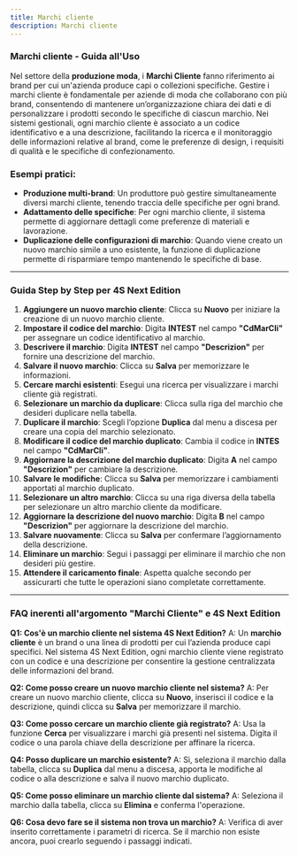 ```yaml
---
title: Marchi cliente
description: Marchi cliente
---
```


### Marchi cliente - Guida all'Uso

Nel settore della **produzione moda**, i **Marchi Cliente** fanno riferimento ai brand per cui un'azienda produce capi o collezioni specifiche. Gestire i marchi cliente è fondamentale per aziende di moda che collaborano con più brand, consentendo di mantenere un’organizzazione chiara dei dati e di personalizzare i prodotti secondo le specifiche di ciascun marchio. Nei sistemi gestionali, ogni marchio cliente è associato a un codice identificativo e a una descrizione, facilitando la ricerca e il monitoraggio delle informazioni relative al brand, come le preferenze di design, i requisiti di qualità e le specifiche di confezionamento.

### Esempi pratici:

* **Produzione multi-brand**: Un produttore può gestire simultaneamente diversi marchi cliente, tenendo traccia delle specifiche per ogni brand.
* **Adattamento delle specifiche**: Per ogni marchio cliente, il sistema permette di aggiornare dettagli come preferenze di materiali e lavorazione.
* **Duplicazione delle configurazioni di marchio**: Quando viene creato un nuovo marchio simile a uno esistente, la funzione di duplicazione permette di risparmiare tempo mantenendo le specifiche di base.

***

### Guida Step by Step per **4S Next Edition**

1. **Aggiungere un nuovo marchio cliente**: Clicca su **Nuovo** per iniziare la creazione di un nuovo marchio cliente.
2. **Impostare il codice del marchio**: Digita **INTEST** nel campo **"CdMarCli"** per assegnare un codice identificativo al marchio.
3. **Descrivere il marchio**: Digita **INTEST** nel campo **"Descrizion"** per fornire una descrizione del marchio.
4. **Salvare il nuovo marchio**: Clicca su **Salva** per memorizzare le informazioni.
5. **Cercare marchi esistenti**: Esegui una ricerca per visualizzare i marchi cliente già registrati.
6. **Selezionare un marchio da duplicare**: Clicca sulla riga del marchio che desideri duplicare nella tabella.
7. **Duplicare il marchio**: Scegli l’opzione **Duplica** dal menu a discesa per creare una copia del marchio selezionato.
8. **Modificare il codice del marchio duplicato**: Cambia il codice in **INTES** nel campo **"CdMarCli"**.
9. **Aggiornare la descrizione del marchio duplicato**: Digita **A** nel campo **"Descrizion"** per cambiare la descrizione.
10. **Salvare le modifiche**: Clicca su **Salva** per memorizzare i cambiamenti apportati al marchio duplicato.
11. **Selezionare un altro marchio**: Clicca su una riga diversa della tabella per selezionare un altro marchio cliente da modificare.
12. **Aggiornare la descrizione del nuovo marchio**: Digita **B** nel campo **"Descrizion"** per aggiornare la descrizione del marchio.
13. **Salvare nuovamente**: Clicca su **Salva** per confermare l’aggiornamento della descrizione.
14. **Eliminare un marchio**: Segui i passaggi per eliminare il marchio che non desideri più gestire.
15. **Attendere il caricamento finale**: Aspetta qualche secondo per assicurarti che tutte le operazioni siano completate correttamente.

***

### FAQ inerenti all'argomento "**Marchi Cliente"** e 4S Next Edition

**Q1: Cos'è un marchio cliente nel sistema 4S Next Edition?**
A: Un **marchio cliente** è un brand o una linea di prodotti per cui l’azienda produce capi specifici. Nel sistema 4S Next Edition, ogni marchio cliente viene registrato con un codice e una descrizione per consentire la gestione centralizzata delle informazioni del brand.

**Q2: Come posso creare un nuovo marchio cliente nel sistema?**
A: Per creare un nuovo marchio cliente, clicca su **Nuovo**, inserisci il codice e la descrizione, quindi clicca su **Salva** per memorizzare il marchio.

**Q3: Come posso cercare un marchio cliente già registrato?**
A: Usa la funzione **Cerca** per visualizzare i marchi già presenti nel sistema. Digita il codice o una parola chiave della descrizione per affinare la ricerca.

**Q4: Posso duplicare un marchio esistente?**
A: Sì, seleziona il marchio dalla tabella, clicca su **Duplica** dal menu a discesa, apporta le modifiche al codice o alla descrizione e salva il nuovo marchio duplicato.

**Q5: Come posso eliminare un marchio cliente dal sistema?**
A: Seleziona il marchio dalla tabella, clicca su **Elimina** e conferma l'operazione.

**Q6: Cosa devo fare se il sistema non trova un marchio?**
A: Verifica di aver inserito correttamente i parametri di ricerca. Se il marchio non esiste ancora, puoi crearlo seguendo i passaggi indicati.
